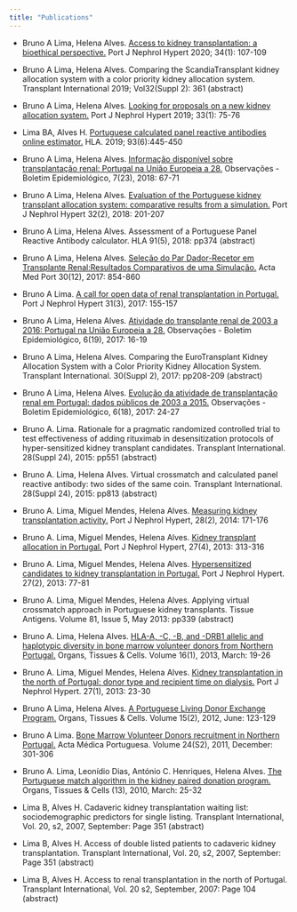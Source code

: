 ```yaml
---
title: "Publications"
---
```



- Bruno A Lima, Helena Alves. [Access to kidney transplantation: a bioethical perspective.](http://www.bbg01.com/cdn/rsc/spnefro/advaccess/253/Nefro342PerspectiveAccesstokidneytransplantation.pdf) Port J Nephrol Hypert 2020; 34(1): 107-109 

- Bruno A Lima, Helena Alves. Comparing the ScandiaTransplant kidney allocation system with a color priority kidney allocation system. Transplant International 2019; Vol32(Suppl 2): 361 (abstract)

- Bruno A Lima, Helena Alves. [Looking for proposals on a new kidney allocation system.](http://www.bbg01.com/cdn/rsc/spnefro/advaccess/181/Nefro331LETTERTOTHEEDITORLookingforproposalsonanewkidneyallocationsystemOK.pdf) Port J Nephrol Hypert 2019; 33(1): 75-76 

- Lima BA, Alves H. [Portuguese calculated panel reactive antibodies online estimator.](https://www.ncbi.nlm.nih.gov/pubmed/30838808) HLA. 2019; 93(6):445-450

- Bruno A Lima, Helena Alves. [Informação disponível sobre transplantação renal: Portugal na União Europeia a 28.](http://repositorio.insa.pt/handle/10400.18/5683) Observações - Boletim Epidemiológico, 7(23), 2018: 67-71

- Bruno A Lima, Helena Alves. [Evaluation of the Portuguese kidney transplant allocation system: comparative results from a simulation.](http://www.bbg01.com/cdn/rsc/spnefro/advaccess/139/06Nefro322Original3.pdf) Port J Nephrol Hypert 32(2), 2018: 201-207 

- Bruno A Lima, Helena Alves. Assessment of a Portuguese Panel Reactive Antibody calculator. HLA 91(5), 2018: pp374 (abstract) 

- Bruno A Lima, Helena Alves. [Seleção do Par Dador-Recetor em Transplante Renal:Resultados Comparativos de uma Simulação.](https://www.actamedicaportuguesa.com/revista/index.php/amp/article/view/8992/5274) Acta Med Port 30(12), 2017: 854-860

- Bruno A Lima. [A call for open data of renal transplantation in Portugal.](http://www.bbg01.com/cdn/rsc/spnefro/pjnh/65/n3_2017_pjnh_01.pdf) Port J Nephrol Hypert 31(3), 2017: 155-157

- Bruno A Lima, Helena Alves. [Atividade do transplante renal de 2003 a 2016: Portugal na União Europeia a 28.](http://repositorio.insa.pt/bitstream/10400.18/4864/1/Boletim_Epidemiologico_Observacoes_N19_2017_artigo3.pdf) Observações - Boletim Epidemiológico, 6(19), 2017: 16-19

- Bruno A Lima, Helena Alves. Comparing the EuroTransplant Kidney Allocation System with a Color Priority  Kidney Allocation System. Transplant International. 30(Suppl 2), 2017: pp208-209 (abstract) 

- Bruno A Lima, Helena Alves. [Evolução da atividade de transplantação renal em Portugal: dados públicos de 2003 a 2015.](http://repositorio.insa.pt/bitstream/10400.18/4713/1/Boletim_Epidemiologico_Observacoes_N18_2017_artigo5.pdf) Observações - Boletim Epidemiológico, 6(18), 2017: 24-27

- Bruno A. Lima. Rationale for a pragmatic randomized controlled trial to test effectiveness of adding rituximab in desensitization protocols of hyper-sensitized kidney transplant candidates. Transplant International. 28(Suppl 24), 2015: pp551 (abstract)

- Bruno A. Lima, Helena Alves. Virtual crossmatch and calculated panel reactive antibody: two sides of the same coin. Transplant International. 28(Suppl 24), 2015: pp813 (abstract)

- Bruno A. Lima, Miguel Mendes, Helena Alves. [Measuring kidney transplantation activity.](http://www.bbg01.com/cdn/clientes/spnefro/pjnh/49/artigo_13.pdf) Port J Nephrol Hypert, 28(2), 2014: 171-176

- Bruno A. Lima, Miguel Mendes, Helena Alves. [Kidney transplant allocation in Portugal.](http://www.bbg01.com/cdn/clientes/spnefro/pjnh/46/artigo_14.pdf) Port J Nephrol Hypert, 27(4), 2013: 313-316

- Bruno A. Lima, Miguel Mendes, Helena Alves. [Hypersensitized candidates to kidney transplantation in Portugal.](http://www.bbg01.com/cdn/clientes/spnefro/pjnh/44/artigo_02.pdf) Port J Nephrol Hypert. 27(2), 2013: 77-81

- Bruno A. Lima, Miguel Mendes, Helena Alves. Applying virtual crossmatch approach in Portuguese kidney transplants. Tissue Antigens. Volume 81, Issue 5, May 2013: pp339 (abstract)

- Bruno A. Lima, Helena Alves. [HLA-A, -C, -B, and -DRB1 allelic and haplotypic diversity in bone marrow volunteer donors from Northern Portugal.](http://www.slideshare.net/balima78/lima-2013) Organs, Tissues & Cells. Volume 16(1), 2013, March: 19-26

- Bruno A. Lima, Miguel Mendes, Helena Alves. [Kidney transplantation in the north of Portugal: donor type and recipient time on dialysis.](http://www.bbg01.com/cdn/clientes/spnefro/pjnh/43/artigo_05.pdf) Port J Nephrol Hypert. 27(1), 2013: 23-30

- Bruno A Lima, Helena Alves. [A Portuguese Living Donor Exchange Program.](http://www.slideshare.net/balima78/otc-2012-lima) Organs, Tissues & Cells. Volume 15(2), 2012, June: 123-129

- Bruno A Lima. [Bone Marrow Volunteer Donors recruitment in Northern Portugal.](http://www.ncbi.nlm.nih.gov/pubmed/?term=22849916) Acta Médica Portuguesa. Volume 24(S2), 2011, December: 301-306

- Bruno A. Lima, Leonídio Dias, António C. Henriques, Helena Alves. [The Portuguese match algorithm in the kidney paired donation program.](http://www.slideshare.net/balima78/otclima-2010-otc) Organs, Tissues & Cells (13), 2010, March: 25-32

- Lima B, Alves H. Cadaveric kidney transplantation waiting list: sociodemographic predictors for single listing. Transplant International, Vol. 20, s2, 2007, September: Page 351 (abstract)

- Lima B, Alves H. Access of double listed patients to cadaveric kidney transplantation. Transplant International, Vol. 20, s2, 2007, September: Page 351 (abstract)

- Lima B, Alves H. Access to renal transplantation in the north of Portugal. Transplant International, Vol. 20 s2, September, 2007: Page 104 (abstract)


